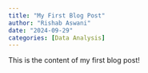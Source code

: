 ```yaml
---
title: "My First Blog Post"
author: "Rishab Aswani"
date: "2024-09-29"
categories: [Data Analysis]
---
```


This is the content of my first blog post!



